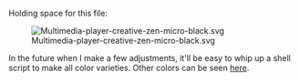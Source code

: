 Holding space for this file:

[[Image:Multimedia-player-creative-zen-micro-black.svg]]

In the future when I make a few adjustments, it'll be easy to whip up a shell script to make all color varieties.  Other colors can be seen [http://www.edysk.pl/gfx/bez/nagrody_zen_02.jpg here].
